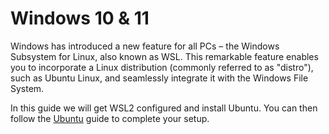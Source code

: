 # Windows 10 & 11

Windows has introduced a new feature for all PCs – the Windows Subsystem
for Linux, also known as WSL. This remarkable feature enables you to
incorporate a Linux distribution (commonly referred to as "distro"),
such as Ubuntu Linux, and seamlessly integrate it with the Windows File
System.

In this guide we will get WSL2 configured and install Ubuntu. You can then
follow the [Ubuntu](/web-development/ubuntu) guide to complete your setup.
